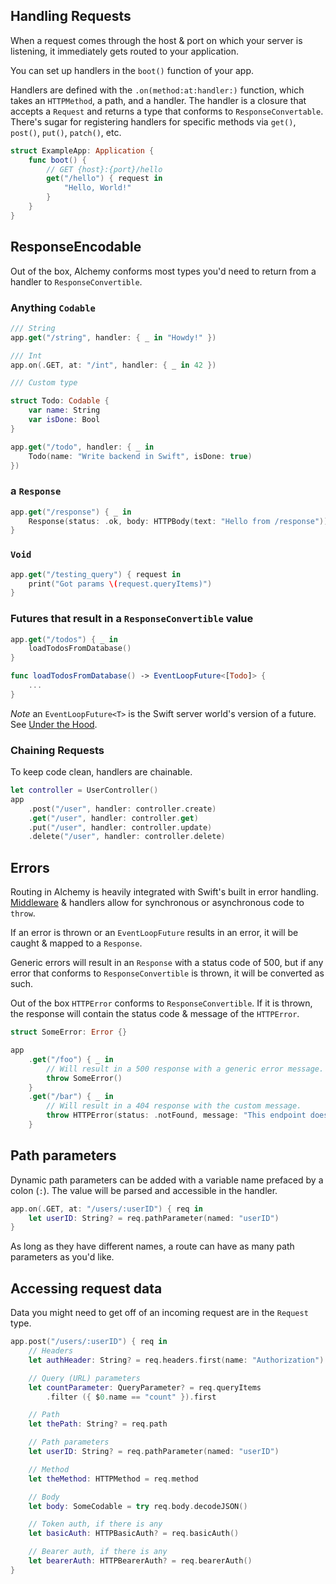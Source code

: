 ## Handling Requests

When a request comes through the host & port on which your server is listening, it immediately gets routed to your application.

You can set up handlers in the `boot()` function of your app.

Handlers are defined with the `.on(method:at:handler:)` function, which takes an `HTTPMethod`, a path, and a handler. The handler is a closure that accepts a `Request` and returns a type that conforms to `ResponseConvertable`. There's sugar for registering handlers for specific methods via `get()`, `post()`, `put()`, `patch()`, etc.

```swift
struct ExampleApp: Application {
    func boot() {
        // GET {host}:{port}/hello
        get("/hello") { request in
            "Hello, World!"
        }
    }
}
```

## ResponseEncodable

Out of the box, Alchemy conforms most types you'd need to return from a handler to `ResponseConvertible`.

### Anything `Codable`

```swift
/// String
app.get("/string", handler: { _ in "Howdy!" })

/// Int
app.on(.GET, at: "/int", handler: { _ in 42 })

/// Custom type

struct Todo: Codable {
    var name: String
    var isDone: Bool
}

app.get("/todo", handler: { _ in
    Todo(name: "Write backend in Swift", isDone: true)
})
```

### a `Response`

```swift
app.get("/response") { _ in
    Response(status: .ok, body: HTTPBody(text: "Hello from /response"))
}
```

### `Void`

```swift
app.get("/testing_query") { request in
    print("Got params \(request.queryItems)")
}
```

### Futures that result in a `ResponseConvertible` value

```swift
app.get("/todos") { _ in
    loadTodosFromDatabase()
}

func loadTodosFromDatabase() -> EventLoopFuture<[Todo]> {
    ...
}
```

_Note_ an `EventLoopFuture<T>` is the Swift server world's version of a future. See [Under the Hood](../getting-started/12_underthehood.md).

### Chaining Requests

To keep code clean, handlers are chainable.

```swift
let controller = UserController()
app
    .post("/user", handler: controller.create)
    .get("/user", handler: controller.get)
    .put("/user", handler: controller.update)
    .delete("/user", handler: controller.delete)
```

## Errors

Routing in Alchemy is heavily integrated with Swift's built in error handling. [Middleware](3b_routingmiddleware.md) & handlers allow for synchronous or asynchronous code to `throw`.

If an error is thrown or an `EventLoopFuture` results in an error, it will be caught & mapped to a `Response`.

Generic errors will result in an `Response` with a status code of 500, but if any error that conforms to `ResponseConvertible` is thrown, it will be converted as such.

Out of the box `HTTPError` conforms to `ResponseConvertible`. If it is thrown, the response will contain the status code & message of the `HTTPError`.

```swift
struct SomeError: Error {}

app
    .get("/foo") { _ in
        // Will result in a 500 response with a generic error message.
        throw SomeError()
    }
    .get("/bar") { _ in
        // Will result in a 404 response with the custom message.
        throw HTTPError(status: .notFound, message: "This endpoint doesn't exist!")
    }
```

## Path parameters

Dynamic path parameters can be added with a variable name prefaced by a colon (`:`). The value will be parsed and accessible in the handler.

```swift
app.on(.GET, at: "/users/:userID") { req in
    let userID: String? = req.pathParameter(named: "userID")
}
```

As long as they have different names, a route can have as many path parameters as you'd like.

## Accessing request data

Data you might need to get off of an incoming request are in the `Request` type.

```swift
app.post("/users/:userID") { req in
    // Headers
    let authHeader: String? = req.headers.first(name: "Authorization")

    // Query (URL) parameters
    let countParameter: QueryParameter? = req.queryItems
        .filter ({ $0.name == "count" }).first

    // Path
    let thePath: String? = req.path

    // Path parameters
    let userID: String? = req.pathParameter(named: "userID")

    // Method
    let theMethod: HTTPMethod = req.method

    // Body
    let body: SomeCodable = try req.body.decodeJSON()

    // Token auth, if there is any
    let basicAuth: HTTPBasicAuth? = req.basicAuth()

    // Bearer auth, if there is any
    let bearerAuth: HTTPBearerAuth? = req.bearerAuth()
}
```
